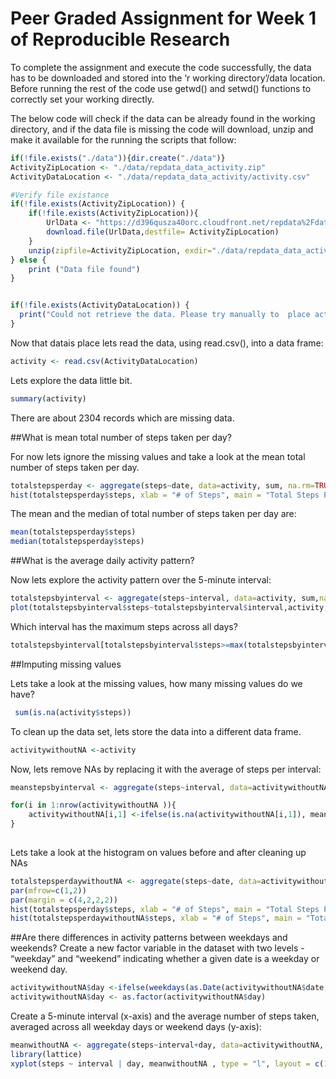 Peer Graded Assignment for Week 1 of Reproducible Research
==========================================================

To complete the assignment and execute the code successfully, the data has to be downloaded and stored into the 'r working directory'/data location. Before running the rest of the code use getwd() and setwd() functions to correctly set your working directly.

The below code will check if the data can be already found in the working directory, and if the data file is missing the code will download, unzip and make it available for the running the scripts that follow:



```{r simulation,include= TRUE}
if(!file.exists("./data")){dir.create("./data")}
ActivityZipLocation <- "./data/repdata_data_activity.zip"
ActivityDataLocation <- "./data/repdata_data_activity/activity.csv"

#Verify file existance
if(!file.exists(ActivityZipLocation)) {
    if(!file.exists(ActivityZipLocation)){
        UrlData <- "https://d396qusza40orc.cloudfront.net/repdata%2Fdata%2Factivity.zip"
        download.file(UrlData,destfile= ActivityZipLocation)
    }
    unzip(zipfile=ActivityZipLocation, exdir="./data/repdata_data_activity")
} else {
    print ("Data file found")
}


if(!file.exists(ActivityDataLocation)) {
  print("Could not retrieve the data. Please try manually to  place activity.csv in ./data/repdata_data_activity/ folder and run the script again")
}
```

Now that datais place lets read the data,  using read.csv(),  into a data frame:
```{r}
activity <- read.csv(ActivityDataLocation)
```

Lets explore the data little bit. 
```{r}
summary(activity)
```

There are about 2304 records which are missing data. 


##What is mean total number of steps taken per day?

For now lets ignore the missing values and take a look at the mean total number of steps taken per day. 
```{r}
totalstepsperday <- aggregate(steps~date, data=activity, sum, na.rm=TRUE)
hist(totalstepsperday$steps, xlab = "# of Steps", main = "Total Steps Per Day")
```

The mean and the median of  total number of steps taken per day are:
```{r}
mean(totalstepsperday$steps)
median(totalstepsperday$steps)
```


##What is the average daily activity pattern?

Now lets explore the activity pattern over the 5-minute interval:
```{r}
totalstepsbyinterval <- aggregate(steps~interval, data=activity, sum,na.rm=TRUE)
plot(totalstepsbyinterval$steps~totalstepsbyinterval$interval,activity,type="l")
```

Which interval has the maximum steps across all days?
```{r}
totalstepsbyinterval[totalstepsbyinterval$steps>=max(totalstepsbyinterval$steps),]
```

##Imputing missing values

Lets take a look at the missing values, how many missing values do we have?
```{r}
 sum(is.na(activity$steps))
```


To clean up the data set, lets store the data into a different data frame.
```{r}
activitywithoutNA <-activity
```

Now, lets remove NAs by replacing it with the average of steps per interval:

```{r}
meanstepsbyinterval <- aggregate(steps~interval, data=activitywithoutNA, mean,na.rm=TRUE)

for(i in 1:nrow(activitywithoutNA )){
    activitywithoutNA[i,1] <-ifelse(is.na(activitywithoutNA[i,1]), meanstepsbyinterval[meanstepsbyinterval$interval==activitywithoutNA[i,3],2], activitywithoutNA[i,1])
}
  
```

Lets take a look at the histogram on values before and after cleaning up NAs
```{r}
totalstepsperdaywithoutNA <- aggregate(steps~date, data=activitywithoutNA, sum, na.rm=TRUE)
par(mfrow=c(1,2))
par(margin = c(4,2,2,2))
hist(totalstepsperday$steps, xlab = "# of Steps", main = "Total Steps Per Day (before cleaning NAs)")
hist(totalstepsperdaywithoutNA$steps, xlab = "# of Steps", main = "Total Steps Per Day (after cleaning NAs")
```

##Are there differences in activity patterns between weekdays and weekends?
Create a new factor variable in the dataset with two levels - "weekday" and "weekend" indicating whether a given date is a weekday or weekend day.

```{r}
activitywithoutNA$day <-ifelse(weekdays(as.Date(activitywithoutNA$date,'%Y-%m-%d')) %in% c("Saturday", "Sunday"), "weekend", "weekday")
activitywithoutNA$day <- as.factor(activitywithoutNA$day)
```

Create a 5-minute interval (x-axis) and the average number of steps taken, averaged across all weekday days or weekend days (y-axis):
```{r}
meanwithoutNA <- aggregate(steps~interval+day, data=activitywithoutNA, mean,na.rm=TRUE)
library(lattice)
xyplot(steps ~ interval | day, meanwithoutNA , type = "l", layout = c(1, 2), xlab = "Interval", ylab = "# of steps")
```